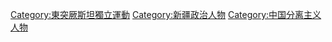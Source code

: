 [[Category:東突厥斯坦獨立運動|Category:東突厥斯坦獨立運動]]
[[Category:新疆政治人物|Category:新疆政治人物]]
[[Category:中国分离主义人物|Category:中国分离主义人物]]